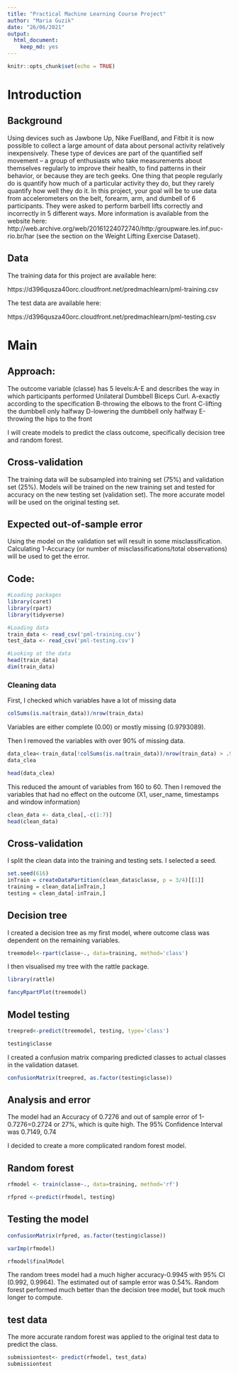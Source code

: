 ---
title: "Practical Machine Learning Course Project"
author: "Maria Guzik"
date: "26/06/2021"
output: 
  html_document: 
    keep_md: yes
---

```{r setup, include=FALSE}
knitr::opts_chunk$set(echo = TRUE)
```

# Introduction

## Background

Using devices such as Jawbone Up, Nike FuelBand, and Fitbit it is now possible to collect a large amount of data about personal activity relatively inexpensively. These type of devices are part of the quantified self movement – a group of enthusiasts who take measurements about themselves regularly to improve their health, to find patterns in their behavior, or because they are tech geeks. One thing that people regularly do is quantify how much of a particular activity they do, but they rarely quantify how well they do it. In this project, your goal will be to use data from accelerometers on the belt, forearm, arm, and dumbell of 6 participants. They were asked to perform barbell lifts correctly and incorrectly in 5 different ways. More information is available from the website here: http://web.archive.org/web/20161224072740/http:/groupware.les.inf.puc-rio.br/har (see the section on the Weight Lifting Exercise Dataset).

## Data

The training data for this project are available here:

https://d396qusza40orc.cloudfront.net/predmachlearn/pml-training.csv

The test data are available here:

https://d396qusza40orc.cloudfront.net/predmachlearn/pml-testing.csv

# Main

## Approach:
The outcome variable (classe) has 5 levels:A-E and describes the way in which participants performed Unilateral Dumbbell Biceps Curl.
A-exactly according to the specification 
B-throwing the elbows to the front
C-lifting the dumbbell only halfway
D-lowering the dumbbell only halfway
E-throwing the hips to the front

I will create models to predict the class outcome, specifically decision tree and random forest. 

## Cross-validation
The training data will be subsampled into training set (75%) and validation set (25%). Models will be trained on the new training set and tested for accuracy on the new testing set (validation set). The more accurate model will be used on the original testing set.

## Expected out-of-sample error
Using the model on the validation set will result in some misclassification. Calculating 1-Accuracy (or number of misclassifications/total observations) will be used to get the error. 

## Code:

```{r, echo=FALSE}
#Loading packages
library(caret)
library(rpart)
library(tidyverse)
```
```{r, echo=FALSE}
#Loading data
train_data <- read_csv('pml-training.csv')
test_data <- read_csv('pml-testing.csv')
```


```{r}
#Looking at the data
head(train_data)
dim(train_data)
```

### Cleaning data

First, I checked which variables have a lot of missing data
```{r}
colSums(is.na(train_data))/nrow(train_data)

```

Variables are either complete (0.00) or mostly missing (0.9793089).

Then I removed the variables with over 90% of missing data.

```{r}
data_clea<-train_data[!colSums(is.na(train_data))/nrow(train_data) > .9]
data_clea
```

```{r}
head(data_clea)
```

This reduced the amount of variables from 160 to 60.
Then I removed the variables that had no effect on the outcome (X1, user_name, timestamps and window information)

```{r}
clean_data <- data_clea[,-c(1:7)]
head(clean_data)

```

## Cross-validation

I split the clean data into the training and testing sets. I selected a seed.


```{r}
set.seed(616)
inTrain = createDataPartition(clean_data$classe, p = 3/4)[[1]]
training = clean_data[inTrain,]
testing = clean_data[-inTrain,]
```

## Decision tree

I created a decision tree as my first model, where outcome class was dependent on the remaining variables. 

```{r}
treemodel<-rpart(classe~., data=training, method='class')

```

I then visualised my tree with the rattle package. 

```{r}
library(rattle)

fancyRpartPlot(treemodel)
```

## Model testing

```{r}
treepred<-predict(treemodel, testing, type='class')

```

```{r eval=FALSE, include=FALSE}
testing$classe
```

I created a confusion matrix comparing predicted classes to actual classes in the validation dataset.

```{r}
confusionMatrix(treepred, as.factor(testing$classe))
```

## Analysis and error

The model had an Accuracy of 0.7276 and out of sample error of 1-0.7276=0.2724 or 27%, which is quite high. The 95% Confidence Interval was 0.7149, 0.74

I decided to create a more complicated random forest model.

## Random forest
```{r, cache=TRUE}
rfmodel <- train(classe~., data=training, method='rf')

```

```{r}
rfpred <-predict(rfmodel, testing)

```

## Testing the model
```{r}
confusionMatrix(rfpred, as.factor(testing$classe))
```

```{r}
varImp(rfmodel)
```

```{r}
rfmodel$finalModel
```

The random trees model had a much higher accuracy-0.9945 with 95% CI (0.992, 0.9964). The estimated out of sample error was 0.54%. Random forest performed much better than the decision tree model, but took much longer to compute. 

## test data
The more accurate random forest was applied to the original test data to predict the class.
```{r include=FALSE}
submissiontest<- predict(rfmodel, test_data)
submissiontest
```

